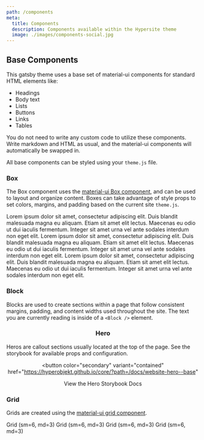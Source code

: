 ```yaml
---
path: /components
meta:
  title: Components
  description: Components available within the Hypersite theme
  image: ./images/components-social.jpg
---
```


<Block bgcolor="grey.100">

## Base Components

This gatsby theme uses a base set of material-ui components for standard HTML elements like:

- Headings
- Body text
- Lists
- Buttons
- Links
- Tables

You do not need to write any custom code to utilize these components. Write markdown and HTML as usual, and the material-ui components will automatically be swapped in.

All base components can be styled using your `theme.js` file.

</Block>

<Block>

### Box

The Box component uses the [material-ui Box component](https://material-ui.com/components/box/), and can be used to layout and organize content. Boxes can take advantage of style props to set colors, margins, and padding based on the current site `theme.js`.

<Box display="flex">
  <Box
    bgcolor="primary.main"
    color="primary.contrastText"
    p={3}
    mr={3}
    maxWidth={320}
  >
    Lorem ipsum dolor sit amet, consectetur adipiscing elit. Duis blandit
    malesuada magna eu aliquam. Etiam sit amet elit lectus. Maecenas eu odio ut
    dui iaculis fermentum. Integer sit amet urna vel ante sodales interdum non
    eget elit.
  </Box>
  <Box
    bgcolor="secondary.main"
    color="secondary.contrastText"
    p={3}
    mr={3}
    maxWidth={320}
  >
    Lorem ipsum dolor sit amet, consectetur adipiscing elit. Duis blandit
    malesuada magna eu aliquam. Etiam sit amet elit lectus. Maecenas eu odio ut
    dui iaculis fermentum. Integer sit amet urna vel ante sodales interdum non
    eget elit.
  </Box>
  <Box bgcolor="grey.200" color="grey.700" p={3} maxWidth={320}>
    Lorem ipsum dolor sit amet, consectetur adipiscing elit. Duis blandit
    malesuada magna eu aliquam. Etiam sit amet elit lectus. Maecenas eu odio ut
    dui iaculis fermentum. Integer sit amet urna vel ante sodales interdum non
    eget elit.
  </Box>
</Box>

</Block>

<Block bgcolor="grey.100">

### Block

Blocks are used to create sections within a page that follow consistent margins, padding, and content widths used throughout the site. The text you are currently reading is inside of a `<Block />` element.

</Block>

<Hero bgcolor="primary.dark" align="center">

### Hero

<Box maxWidth={520} fontsize={18} mb={3}>
  Heros are callout sections usually located at the top of the page. See the
  storybook for available props and configuration.
</Box>

<button
  color="secondary"
  variant="contained"
  href="https://hyperobjekt.github.io/core/?path=/docs/website-hero--base"
>
  View the Hero Storybook Docs
</button>

</Hero>

<Block bgcolor="grey.100">

### Grid

Grids are created using the [material-ui grid component](https://material-ui.com/components/grid/).

<Grid container spacing={3}>
  <Grid xs={12} sm={6} md={3} item>
    <Box p={3} bgcolor="grey.200">
      Grid (sm=6, md=3)
    </Box>
  </Grid>
  <Grid xs={12} sm={6} md={3} item>
    <Box p={3} bgcolor="grey.200">
      Grid (sm=6, md=3)
    </Box>
  </Grid>
  <Grid xs={12} sm={6} md={3} item>
    <Box p={3} bgcolor="grey.200">
      Grid (sm=6, md=3)
    </Box>
  </Grid>
  <Grid xs={12} sm={6} md={3} item>
    <Box p={3} bgcolor="grey.200">
      Grid (sm=6, md=3)
    </Box>
  </Grid>
</Grid>

</Block>
